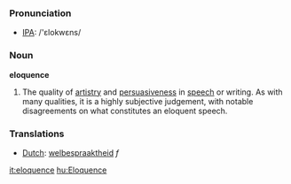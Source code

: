 === Pronunciation ===
*[[w:IPA|IPA]]: /'ɛlokwɛns/

===Noun===
'''eloquence'''

#The quality of [[artistry]] and [[persuasive]]ness in [[speech]] or writing. As with many qualities, it is a highly subjective judgement, with notable disagreements on what constitutes an eloquent speech.

===Translations===
*[[Dutch]]: [[welbespraaktheid]] ''f''

[[it:eloquence]]
[[hu:Eloquence]]